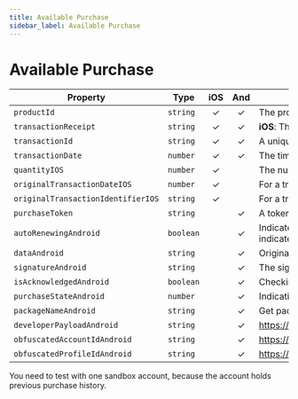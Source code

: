 ```yaml
---
title: Available Purchase
sidebar_label: Available Purchase
---
```



<AdFitTopFixed />

# Available Purchase

| Property                           | Type      | iOS | And | Comment                                                                                                                                                                                                                |
| ---------------------------------- | --------- | :-: | :-: | ---------------------------------------------------------------------------------------------------------------------------------------------------------------------------------------------------------------------- |
| `productId`                        | `string`  |  ✓  |  ✓  | The product ID for the product.                                                                                                                                                                                        |
| `transactionReceipt`               | `string`  |  ✓  |  ✓  | **iOS**: The `receipt`. **Android**: Stringified JSON of the original purchase object.                                                                                                                                 |
| `transactionId`                    | `string`  |  ✓  |  ✓  | A unique order identifier for the transaction.                                                                                                                                                                         |
| `transactionDate`                  | `number`  |  ✓  |  ✓  | The time the product was purchased, in milliseconds since the epoch (Jan 1, 1970).                                                                                                                                     |
| `quantityIOS`                      | `number`  |  ✓  |     | The number of items purchased.                                                                                                                                                                                         |
| `originalTransactionDateIOS`       | `number`  |  ✓  |     | For a transaction that restores a previous transaction, the date of the original transaction.                                                                                                                          |
| `originalTransactionIdentifierIOS` | `string`  |  ✓  |     | For a transaction that restores a previous transaction, the transaction identifier of the original transaction.                                                                                                        |
| `purchaseToken`                    | `string`  |     |  ✓  | A token that uniquely identifies a purchase for a given item and user pair.                                                                                                                                            |
| `autoRenewingAndroid`              | `boolean` |     |  ✓  | Indicates whether the subscription renews automatically. If true, the subscription is active, and will automatically renew on the next billing date. Otherwise, indicates that the user has canceled the subscription. |
| `dataAndroid`                      | `string`  |     |  ✓  | Original json for purchase data.                                                                                                                                                                                       |
| `signatureAndroid`                 | `string`  |     |  ✓  | The signature of the purchase data that was signed with the private key of the developer. The data signature uses the `RSASSA-PKCS1-v1_5` scheme.                                                                      |
| `isAcknowledgedAndroid`            | `boolean` |     |  ✓  | Checking if purchase has been acknowledged.                                                                                                                                                                            |
| `purchaseStateAndroid`             | `number`  |     |  ✓  | Indicating purchase state.                                                                                                                                                                                             |
| `packageNameAndroid`               | `string`  |     |  ✓  | Get package name.                                                                                                                                                                                                      |
| `developerPayloadAndroid`          | `string`  |     |  ✓  | https://developer.android.com/google/play/billing/developer-payload                                                                                                                                                    |
| `obfuscatedAccountIdAndroid`       | `string`  |     |  ✓  | https://developer.android.com/reference/com/android/billingclient/api/BillingFlowParams.Builder#setobfuscatedaccountidBuilder#setobfuscatedaccountId                                                                   |
| `obfuscatedProfileIdAndroid`       | `string`  |     |  ✓  | https://developer.android.com/reference/com/android/billingclient/api/BillingFlowParams.Builder#setobfuscatedprofileid                                                                                                 |

You need to test with one sandbox account, because the account holds previous purchase history.
